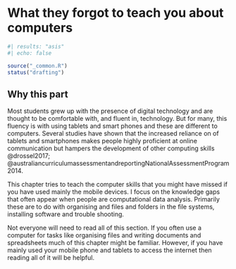 # What they forgot to teach you about computers

```r
#| results: "asis"
#| echo: false

source("_common.R")
status("drafting")
```

## Why this part

Most students grew up with the presence of digital technology and are thought to be comfortable with, and fluent in, technology. But for many, this fluency is with using tablets and smart phones and these are different to computers. Several studies have shown that the increased reliance on of tablets and smartphones makes people highly proficient at online communication but hampers the development of other computing skills @drossel2017; @australiancurriculumassessmentandreportingNationalAssessmentProgram2014.

This chapter tries to teach the computer skills that you might have missed if you have used mainly the mobile devices. I focus on the knowledge gaps that often appear when people are computational data analysis. Primarily these are to do with organising and files and folders in the file systems, installing software and trouble shooting.

Not everyone will need to read all of this section. If you often use a computer for tasks like organising files and writing documents and spreadsheets much of this chapter might be familiar. However, if you have mainly used your mobile phone and tablets to access the internet then reading all of it will be helpful.
